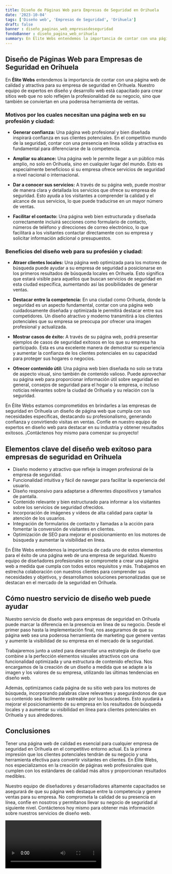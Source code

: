 ```yaml
---
title: Diseño de Páginas Web para Empresas de Seguridad en Orihuela
date: '2023-10-04'
tags: ['Diseño web', 'Empresas de Seguridad', 'Orihuela']
draft: false
banner : diseño_paginas_web_empresasdeseguridad
fondoBanner : diseño_pagina_web_orihuela
summary: En Élite Webs entendemos la importancia de contar con una página web de calidad y atractiva para su empresa de seguridad en Orihuela. Nuestro equipo de expertos en diseño y desarrollo web está capacitado para crear sitios web que no solo reflejen la profesionalidad de su negocio, sino que también se conviertan en una poderosa herramienta de ventas.
---
```


## Diseño de Páginas Web para Empresas de Seguridad en Orihuela

En **Élite Webs** entendemos la importancia de contar con una página web de calidad y atractiva para su empresa de seguridad en Orihuela. Nuestro equipo de expertos en diseño y desarrollo web está capacitado para crear sitios web que no solo reflejen la profesionalidad de su negocio, sino que también se conviertan en una poderosa herramienta de ventas.

### Motivos por los cuales necesitan una página web en su profesión y ciudad:

- **Generar confianza:** Una página web profesional y bien diseñada inspirará confianza en sus clientes potenciales. En el competitivo mundo de la seguridad, contar con una presencia en línea sólida y atractiva es fundamental para diferenciarse de la competencia.

- **Ampliar su alcance:** Una página web le permite llegar a un público más amplio, no solo en Orihuela, sino en cualquier lugar del mundo. Esto es especialmente beneficioso si su empresa ofrece servicios de seguridad a nivel nacional o internacional.

- **Dar a conocer sus servicios:** A través de su página web, puede mostrar de manera clara y detallada los servicios que ofrece su empresa de seguridad. Esto ayuda a los visitantes a comprender la calidad y el alcance de sus servicios, lo que puede traducirse en un mayor número de ventas.

- **Facilitar el contacto:** Una página web bien estructurada y diseñada correctamente incluirá secciones como formulario de contacto, números de teléfono y direcciones de correo electrónico, lo que facilitará a los visitantes contactar directamente con su empresa y solicitar información adicional o presupuestos.

### Beneficios del diseño web para su profesión y ciudad:

- **Atraer clientes locales:** Una página web optimizada para los motores de búsqueda puede ayudar a su empresa de seguridad a posicionarse en los primeros resultados de búsqueda locales en Orihuela. Esto significa que estará visible para aquellos que buscan servicios de seguridad en esta ciudad específica, aumentando así las posibilidades de generar ventas.

- **Destacar entre la competencia:** En una ciudad como Orihuela, donde la seguridad es un aspecto fundamental, contar con una página web cuidadosamente diseñada y optimizada le permitirá destacar entre sus competidores. Un diseño atractivo y moderno transmitirá a los clientes potenciales que su empresa se preocupa por ofrecer una imagen profesional y actualizada.

- **Mostrar casos de éxito:** A través de su página web, podrá presentar ejemplos de casos de seguridad exitosos en los que su empresa ha participado. Esta es una excelente manera de demostrar su experiencia y aumentar la confianza de los clientes potenciales en su capacidad para proteger sus hogares o negocios.

- **Ofrecer contenido útil:** Una página web bien diseñada no solo se trata de aspecto visual, sino también de contenido valioso. Puede aprovechar su página web para proporcionar información útil sobre seguridad en general, consejos de seguridad para el hogar o la empresa, o incluso noticias relevantes sobre la ciudad de Orihuela y su relación con la seguridad.

En Élite Webs estamos comprometidos en brindarles a las empresas de seguridad en Orihuela un diseño de página web que cumpla con sus necesidades específicas, destacando su profesionalismo, generando confianza y convirtiendo visitas en ventas. Confíe en nuestro equipo de expertos en diseño web para destacar en su industria y obtener resultados exitosos. ¡Contáctenos hoy mismo para comenzar su proyecto!

<GifSeo />

<Cta />

## Elementos clave del diseño web exitoso para empresas de seguridad en Orihuela

- Diseño moderno y atractivo que refleje la imagen profesional de la empresa de seguridad.
- Funcionalidad intuitiva y fácil de navegar para facilitar la experiencia del usuario.
- Diseño responsivo para adaptarse a diferentes dispositivos y tamaños de pantalla.
- Contenido relevante y bien estructurado para informar a los visitantes sobre los servicios de seguridad ofrecidos.
- Incorporación de imágenes y vídeos de alta calidad para captar la atención de los usuarios.
- Integración de formularios de contacto y llamadas a la acción para fomentar la conversión de visitantes en clientes.
- Optimización de SEO para mejorar el posicionamiento en los motores de búsqueda y aumentar la visibilidad en línea.

En Élite Webs entendemos la importancia de cada uno de estos elementos para el éxito de una página web de una empresa de seguridad. Nuestro equipo de diseñadores profesionales se compromete a crear una página web a medida que cumpla con todos estos requisitos y más. Trabajamos en estrecha colaboración con nuestros clientes para comprender sus necesidades y objetivos, y desarrollamos soluciones personalizadas que se destacan en el mercado de la seguridad en Orihuela.

## Cómo nuestro servicio de diseño web puede ayudar

Nuestro servicio de diseño web para empresas de seguridad en Orihuela puede marcar la diferencia en la presencia en línea de su negocio. Desde el primer paso hasta la implementación final, nos aseguramos de que su página web sea una poderosa herramienta de marketing que genere ventas y aumente la visibilidad de su empresa en el mercado de la seguridad.

Trabajaremos junto a usted para desarrollar una estrategia de diseño que combine a la perfección elementos visuales atractivos con una funcionalidad optimizada y una estructura de contenido efectiva. Nos encargamos de la creación de un diseño a medida que se adapte a la imagen y los valores de su empresa, utilizando las últimas tendencias en diseño web.

Además, optimizamos cada página de su sitio web para los motores de búsqueda, incorporando palabras clave relevantes y asegurándonos de que su contenido sea fácilmente rastreable por los buscadores. Esto ayudará a mejorar el posicionamiento de su empresa en los resultados de búsqueda locales y a aumentar su visibilidad en línea para clientes potenciales en Orihuela y sus alrededores.

## Conclusiones

Tener una página web de calidad es esencial para cualquier empresa de seguridad en Orihuela en el competitivo entorno actual. Es la primera impresión que los clientes potenciales tendrán de su negocio y una herramienta efectiva para convertir visitantes en clientes. En Élite Webs, nos especializamos en la creación de páginas web profesionales que cumplen con los estándares de calidad más altos y proporcionan resultados medibles.

Nuestro equipo de diseñadores y desarrolladores altamente capacitados se asegurará de que su página web destaque entre la competencia y genere ventas para su empresa. No comprometa la calidad de su presencia en línea, confíe en nosotros y permítanos llevar su negocio de seguridad al siguiente nivel. Contáctenos hoy mismo para obtener más información sobre nuestros servicios de diseño web.

<Video />

<CtaBot job='Empresas de Seguridad' city='Orihuela'/>

<Gmaps query='Orihuela+españa+maps' />